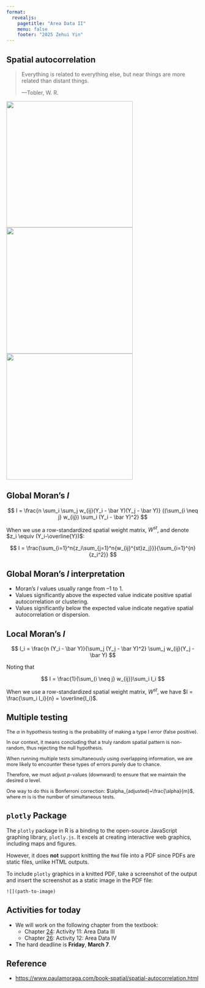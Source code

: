 ```yaml
---
format: 
  revealjs:
    pagetitle: "Area Data II"
    menu: false
    footer: "2025 Zehui Yin"
---
```


## Spatial autocorrelation

> Everything is related to everything else, but near things are more related than distant things.
>
> ---Tobler, W. R.

![](./images/arealdata-SAC-1.png){width=330px}
![](./images/arealdata-SAC-2.png){width=330px}
![](./images/arealdata-SAC-3.png){width=330px}

## Global Moran's $I$

$$
I = \frac{n \sum_i \sum_j w_{ij}(Y_i - \bar Y)(Y_j - \bar Y)}
{(\sum_{i \neq j} w_{ij}) \sum_i (Y_i - \bar Y)^2}
$$

When we use a row-standardized spatial weight matrix, $W^{st}$, and denote $z_i \equiv (Y_i-\overline{Y})$:

$$
I = \frac{\sum_{i=1}^n{z_i\sum_{j=1}^n{w_{ij}^{st}z_j}}}{\sum_{i=1}^{n}{z_i^2}}
$$

## Global Moran's $I$ interpretation

- Moran’s $I$ values usually range from –1 to 1.
- Values significantly above the expected value indicate positive spatial autocorrelation or clustering.
- Values significantly below the expected value indicate negative spatial autocorrelation or dispersion.

## Local Moran's $I$

$$
I_i = \frac{n (Y_i - \bar Y)}{\sum_j (Y_j - \bar Y)^2} \sum_j w_{ij}(Y_j - \bar Y)
$$

Noting that

$$
I = \frac{1}{\sum_{i \neq j} w_{ij}}\sum_i I_i
$$

When we use a row-standardized spatial weight matrix, $W^{st}$, we have $I = \frac{\sum_i I_i}{n} = \overline{I_i}$.

## Multiple testing

:::{style="font-size: 0.9em;"}
The $\alpha$ in hypothesis testing is the probability of making a type I error (false positive).

In our context, it means concluding that a truly random spatial pattern is non-random, thus rejecting the null hypothesis.

When running multiple tests simultaneously using overlapping information, we are more likely to encounter these types of errors purely due to chance.

Therefore, we must adjust $p$-values (downward) to ensure that we maintain the desired $\alpha$ level.

One way to do this is Bonferroni correction: $\alpha_{adjusted}=\frac{\alpha}{m}$, where $m$ is is the number of simultaneous tests.
:::

## `plotly` Package

The `plotly` package in R is a binding to the open-source JavaScript graphing library, `plotly.js`. It excels at creating interactive web graphics, including maps and figures.

However, it does **not** support knitting the `Rmd` file into a PDF since PDFs are static files, unlike HTML outputs.

To include `plotly` graphics in a knitted PDF, take a screenshot of the output and insert the screenshot as a static image in the PDF file:

```
![](path-to-image)

```

## Activities for today

- We will work on the following chapter from the textbook:
  - Chapter [24](https://paezha.github.io/spatial-analysis-r/activity-11-area-data-iii.html): Activity 11: Area Data III
  - Chapter [26](https://paezha.github.io/spatial-analysis-r/activity-12-area-data-iv.html): Activity 12: Area Data IV
- The hard deadline is **Friday**, **March 7**.

## Reference

- <https://www.paulamoraga.com/book-spatial/spatial-autocorrelation.html>
